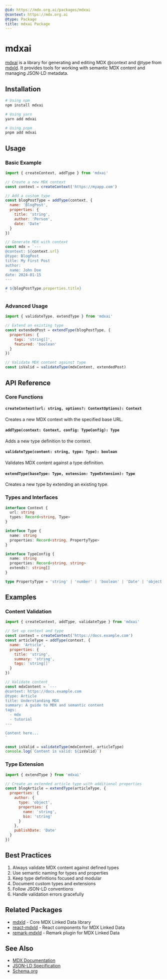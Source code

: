 ```yaml
---
@id: https://mdx.org.ai/packages/mdxai
@context: https://mdx.org.ai
@type: Package
title: mdxai Package
---
```


# mdxai

[mdxai](https://npmjs.com/mdxai) is a library for generating and editing MDX @context and @type from [mdxld](./mdxld). It provides tools for working with semantic MDX content and managing JSON-LD metadata.

## Installation

```bash
# Using npm
npm install mdxai

# Using yarn
yarn add mdxai

# Using pnpm
pnpm add mdxai
```

## Usage

### Basic Example

```javascript
import { createContext, addType } from 'mdxai'

// Create a new MDX context
const context = createContext('https://myapp.com')

// Add a custom type
const blogPostType = addType(context, {
  name: 'BlogPost',
  properties: {
    title: 'string',
    author: 'Person',
    date: 'Date'
  }
})

// Generate MDX with context
const mdx = `---
@context: ${context.url}
@type: BlogPost
title: My First Post
author:
  name: John Doe
date: 2024-01-15
---

# ${blogPostType.properties.title}
`
```

### Advanced Usage

```javascript
import { validateType, extendType } from 'mdxai'

// Extend an existing type
const extendedPost = extendType(blogPostType, {
  properties: {
    tags: 'string[]',
    featured: 'boolean'
  }
})

// Validate MDX content against type
const isValid = validateType(mdxContent, extendedPost)
```

## API Reference

### Core Functions

#### `createContext(url: string, options?: ContextOptions): Context`
Creates a new MDX context with the specified base URL.

#### `addType(context: Context, config: TypeConfig): Type`
Adds a new type definition to the context.

#### `validateType(content: string, type: Type): boolean`
Validates MDX content against a type definition.

#### `extendType(baseType: Type, extension: TypeExtension): Type`
Creates a new type by extending an existing type.

### Types and Interfaces

```typescript
interface Context {
  url: string
  types: Record<string, Type>
}

interface Type {
  name: string
  properties: Record<string, PropertyType>
}

interface TypeConfig {
  name: string
  properties: Record<string, string>
  extends?: string[]
}

type PropertyType = 'string' | 'number' | 'boolean' | 'Date' | 'object' | 'array'
```

## Examples

### Content Validation

```javascript
import { createContext, addType, validateType } from 'mdxai'

// Set up context and type
const context = createContext('https://docs.example.com')
const articleType = addType(context, {
  name: 'Article',
  properties: {
    title: 'string',
    summary: 'string',
    tags: 'string[]'
  }
})

// Validate content
const mdxContent = `---
@context: https://docs.example.com
@type: Article
title: Understanding MDX
summary: A guide to MDX and semantic content
tags:
  - mdx
  - tutorial
---

Content here...
`

const isValid = validateType(mdxContent, articleType)
console.log(`Content is valid: ${isValid}`)
```

### Type Extension

```javascript
import { extendType } from 'mdxai'

// Create an extended article type with additional properties
const blogArticle = extendType(articleType, {
  properties: {
    author: {
      type: 'object',
      properties: {
        name: 'string',
        bio: 'string'
      }
    },
    publishDate: 'Date'
  }
})
```

## Best Practices

1. Always validate MDX content against defined types
2. Use semantic naming for types and properties
3. Keep type definitions focused and modular
4. Document custom types and extensions
5. Follow JSON-LD conventions
6. Handle validation errors gracefully

## Related Packages
- [mdxld](./mdxld) - Core MDX Linked Data library
- [react-mdxld](./react-mdxld) - React components for MDX Linked Data
- [remark-mdxld](./remark-mdxld) - Remark plugin for MDX Linked Data

## See Also
- [MDX Documentation](https://mdxjs.com)
- [JSON-LD Specification](https://json-ld.org)
- [Schema.org](https://schema.org)
